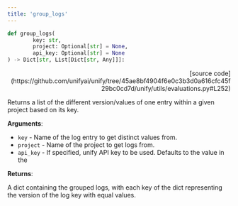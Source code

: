 ```yaml
---
title: 'group_logs'
---
```


```python
def group_logs(
        key: str,
        project: Optional[str] = None,
        api_key: Optional[str] = None
) -> Dict[str, List[Dict[str, Any]]]:
```

<p align="right">[source code](https://github.com/unifyai/unify/tree/45ae8bf4904f6e0c3b3d0a616cfc45f29bc0cd7d/unify/utils/evaluations.py#L252)</p>

Returns a list of the different version/values of one entry within a given project
based on its key.

**Arguments**:

- `key` - Name of the log entry to get distinct values from.
- `project` - Name of the project to get logs from.
- `api_key` - If specified, unify API key to be used. Defaults to the value in the



**Returns**:

A dict containing the grouped logs, with each key of the dict representing the
version of the log key with equal values.